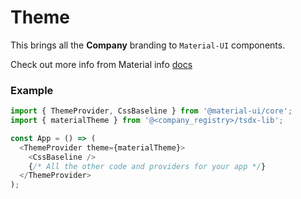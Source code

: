 <!-- DO NOT REMOVE -->
<!-- import { Meta } from '@storybook/addon-docs/blocks'; -->

<Meta title="General/Theme/Example" />

# Theme

This brings all the **Company** branding to `Material-UI` components.

Check out more info from Material info [docs](https://material-ui.com/customization/theming/)

### Example

```javascript
import { ThemeProvider, CssBaseline } from '@material-ui/core';
import { materialTheme } from '@<company_registry>/tsdx-lib';

const App = () => (
  <ThemeProvider theme={materialTheme}>
    <CssBaseline />
    {/* All the other code and providers for your app */}
  </ThemeProvider>
);
```
